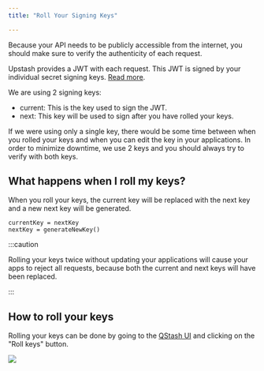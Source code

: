```yaml
---
title: "Roll Your Signing Keys"

---
```


Because your API needs to be publicly accessible from the internet, you should
make sure to verify the authenticity of each request.

Upstash provides a JWT with each request. This JWT is signed by your individual
secret signing keys. [Read more](/qstash/howto/signature).

We are using 2 signing keys:

- current: This is the key used to sign the JWT.
- next: This key will be used to sign after you have rolled your keys.

If we were using only a single key, there would be some time between when you
rolled your keys and when you can edit the key in your applications. In order to
minimize downtime, we use 2 keys and you should always try to verify with both
keys.

## What happens when I roll my keys?

When you roll your keys, the current key will be replaced with the next key and
a new next key will be generated.

```
currentKey = nextKey
nextKey = generateNewKey()
```

:::caution

Rolling your keys twice without updating your applications will cause your apps
to reject all requests, because both the current and next keys will have been
replaced.

:::

## How to roll your keys

Rolling your keys can be done by going to the
[QStash UI](https://console.upstash.com/qstash) and clicking on the "Roll keys"
button.

![](/img/qstash/roll_keys.png)
